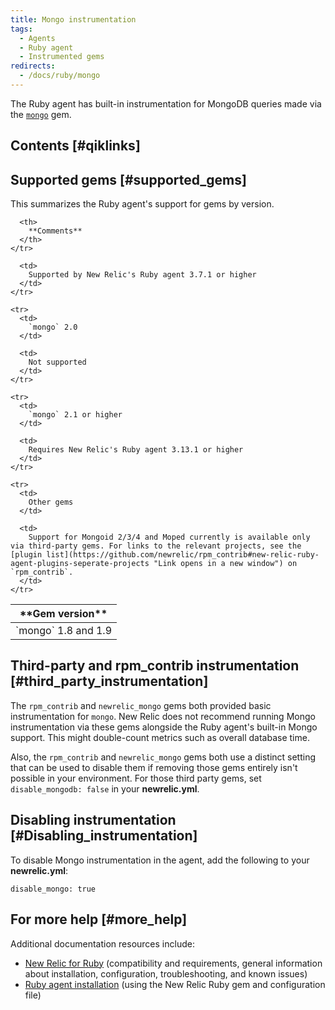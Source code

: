 ```yaml
---
title: Mongo instrumentation
tags:
  - Agents
  - Ruby agent
  - Instrumented gems
redirects:
  - /docs/ruby/mongo
---
```


The Ruby agent has built-in instrumentation for MongoDB queries made via the [`mongo`](https://rubygems.org/gems/mongo "Link opens in a new window") gem.

## Contents [#qiklinks]

## Supported gems [#supported_gems]

This summarizes the Ruby agent's support for gems by version.

<table>
  <thead>
    <tr>
      <th style={{ width: "200px" }}>
        **Gem version**
      </th>

      <th>
        **Comments**
      </th>
    </tr>
  </thead>

  <tbody>
    <tr>
      <td>
        `mongo` 1.8 and 1.9
      </td>

      <td>
        Supported by New Relic's Ruby agent 3.7.1 or higher
      </td>
    </tr>

    <tr>
      <td>
        `mongo` 2.0
      </td>

      <td>
        Not supported
      </td>
    </tr>

    <tr>
      <td>
        `mongo` 2.1 or higher
      </td>

      <td>
        Requires New Relic's Ruby agent 3.13.1 or higher
      </td>
    </tr>

    <tr>
      <td>
        Other gems
      </td>

      <td>
        Support for Mongoid 2/3/4 and Moped currently is available only via third-party gems. For links to the relevant projects, see the [plugin list](https://github.com/newrelic/rpm_contrib#new-relic-ruby-agent-plugins-seperate-projects "Link opens in a new window") on `rpm_contrib`.
      </td>
    </tr>
  </tbody>
</table>

## Third-party and rpm_contrib instrumentation [#third_party_instrumentation]

The `rpm_contrib` and `newrelic_mongo` gems both provided basic instrumentation for `mongo`. New Relic does not recommend running Mongo instrumentation via these gems alongside the Ruby agent's built-in Mongo support. This might double-count metrics such as overall database time.

Also, the `rpm_contrib` and `newrelic_mongo` gems both use a distinct setting that can be used to disable them if removing those gems entirely isn't possible in your environment. For those third party gems, set `disable_mongodb: false` in your **newrelic.yml**.

## Disabling instrumentation [#Disabling_instrumentation]

To disable Mongo instrumentation in the agent, add the following to your **newrelic.yml**:

```
disable_mongo: true
```

## For more help [#more_help]

Additional documentation resources include:

* [New Relic for Ruby](/docs/agents/ruby-agent/getting-started/new-relic-ruby) (compatibility and requirements, general information about installation, configuration, troubleshooting, and known issues)
* [Ruby agent installation](/docs/agents/ruby-agent/installation-configuration/ruby-agent-installation) (using the New Relic Ruby gem and configuration file)
